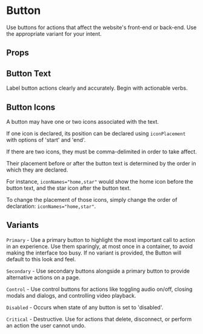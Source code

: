
<Meta of={ButtonStories} />

# Button
Use buttons for actions that affect the website's front-end or back-end.
Use the appropriate variant for your intent.

<Primary />

## Props
<Controls />

## Button Text
Label button actions clearly and accurately. Begin with actionable verbs.
<br/>

## Button Icons
A button may have one or two icons associated with the text.

If one icon is declared, its position can be declared using `iconPlacement` with options of 'start' and 'end'. 

If there are two icons, they must be comma-delimited in order to take affect.

Their placement before or after the button text is determined by the order in which they are declared.

For instance, `iconNames="home,star"` would show the home icon before the button text, and the star icon after the button text.

To change the placement of those icons, simply change the order of declaration: `iconNames="home,star"`.
<br/>

## Variants
`Primary` - Use a primary button to highlight the most important call to action in an experience.
Use them sparingly, at most once in a container, to avoid making the interface too busy.  If no variant is provided, the Button will default to this look and feel.

`Secondary` - Use secondary buttons alongside a primary button to provide alternative actions on a page.

`Control` - Use control buttons for actions like toggling audio on/off, closing modals and dialogs, and controlling video playback.

`Disabled` - Occurs when state of any button is set to 'disabled'. 

`Critical` - Destructive. Use for actions that delete, disconnect, or perform an action the user cannot undo.

<br/>


<br/>
